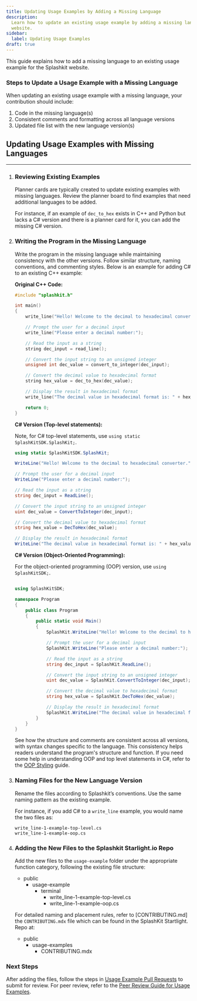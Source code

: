 ```yaml
---
title: Updating Usage Examples by Adding a Missing Language
description:
  Learn how to update an existing usage example by adding a missing language to the Splashkit
  website.
sidebar:
  label: Updating Usage Examples
draft: true
---
```



This guide explains how to add a missing language to an existing usage example for the Splashkit
website.

### Steps to Update a Usage Example with a Missing Language

When updating an existing usage example with a missing language, your contribution should include:

1. Code in the missing language(s)
2. Consistent comments and formatting across all language versions
3. Updated file list with the new language version(s)

## Updating Usage Examples with Missing Languages

---

<Steps>

1. ### Reviewing Existing Examples

   Planner cards are typically created to update existing examples with missing languages. Review
   the planner board to find examples that need additional languages to be added.

   For instance, if an example of `dec_to_hex` exists in C++ and Python but lacks a C# version and
   there is a planner card for it, you can add the missing C# version.

2. ### Writing the Program in the Missing Language

   Write the program in the missing language while maintaining consistency with the other versions.
   Follow similar structure, naming conventions, and commenting styles. Below is an example for
   adding C# to an existing C++ example:

   **Original C++ Code:**

   ```cpp
   #include "splashkit.h"

   int main()
   {
       write_line("Hello! Welcome to the decimal to hexadecimal converter.");

       // Prompt the user for a decimal input
       write_line("Please enter a decimal number:");

       // Read the input as a string
       string dec_input = read_line();

       // Convert the input string to an unsigned integer
       unsigned int dec_value = convert_to_integer(dec_input);

       // Convert the decimal value to hexadecimal format
       string hex_value = dec_to_hex(dec_value);

       // Display the result in hexadecimal format
       write_line("The decimal value in hexadecimal format is: " + hex_value);

       return 0;
   }
   ```

   **C# Version (Top-level statements):**

   Note, for C# top-level statements, use `using static SplashKitSDK.SplashKit;`.

   ```csharp
   using static SplashKitSDK.SplashKit;

   WriteLine("Hello! Welcome to the decimal to hexadecimal converter.");

   // Prompt the user for a decimal input
   WriteLine("Please enter a decimal number:");

   // Read the input as a string
   string dec_input = ReadLine();

   // Convert the input string to an unsigned integer
   uint dec_value = ConvertToInteger(dec_input);

   // Convert the decimal value to hexadecimal format
   string hex_value = DecToHex(dec_value);

   // Display the result in hexadecimal format
   WriteLine("The decimal value in hexadecimal format is: " + hex_value);
   ```

   **C# Version (Object-Oriented Programming):**

   For the object-oriented programming (OOP) version, use `using SplashKitSDK;`.

   ```csharp

   using SplashKitSDK;

   namespace Program
   {
       public class Program
       {
           public static void Main()
           {
               SplashKit.WriteLine("Hello! Welcome to the decimal to hexadecimal converter.");

               // Prompt the user for a decimal input
               SplashKit.WriteLine("Please enter a decimal number:");

               // Read the input as a string
               string dec_input = SplashKit.ReadLine();

               // Convert the input string to an unsigned integer
               uint dec_value = SplashKit.ConvertToInteger(dec_input);

               // Convert the decimal value to hexadecimal format
               string hex_value = SplashKit.DecToHex(dec_value);

               // Display the result in hexadecimal format
               SplashKit.WriteLine("The decimal value in hexadecimal format is: " + hex_value);
           }
       }
   }

   ```

   See how the structure and comments are consistent across all versions, with syntax changes
   specific to the language. This consistency helps readers understand the program's structure and
   function. If you need some help in understanding OOP and top level statements in C#, refer to the
   [OOP Styling](/products/splashkit/projects/splashkit-website/tutorials-documentation/04-oop-styling)
   guide.

3. ### Naming Files for the New Language Version

   Rename the files according to Splashkit’s conventions. Use the same naming pattern as the
   existing example.

   For instance, if you add C# to a `write_line` example, you would name the two files as:

   ```plaintext
   write_line-1-example-top-level.cs
   write_line-1-example-oop.cs
   ```

4. ### Adding the New Files to the Splashkit Starlight.io Repo

   Add the new files to the `usage-example` folder under the appropriate function category,
   following the existing file structure:

   <FileTree>

   - public
     - usage-example
       - terminal
         - write_line-1-example-top-level.cs
         - write_line-1-example-oop.cs

   </FileTree>

   For detailed naming and placement rules, refer to [CONTRIBUTING.md] the `CONTRIBUTING.mdx` file
   which can be found in the SplashKit Startlight. Repo at:

   <FileTree>

   - public
     - usage-examples
       - CONTRIBUTING.mdx

   </FileTree>

</Steps>

### Next Steps

After adding the files, follow the steps in
[Usage Example Pull Requests](/products/splashkit/projects/splashkit-website/usage-examples/03-usage-pull-request)
to submit for review. For peer review, refer to the
[Peer Review Guide for Usage Examples](/products/splashkit/projects/splashkit-website/usage-examples/04-usage-peer-review).
